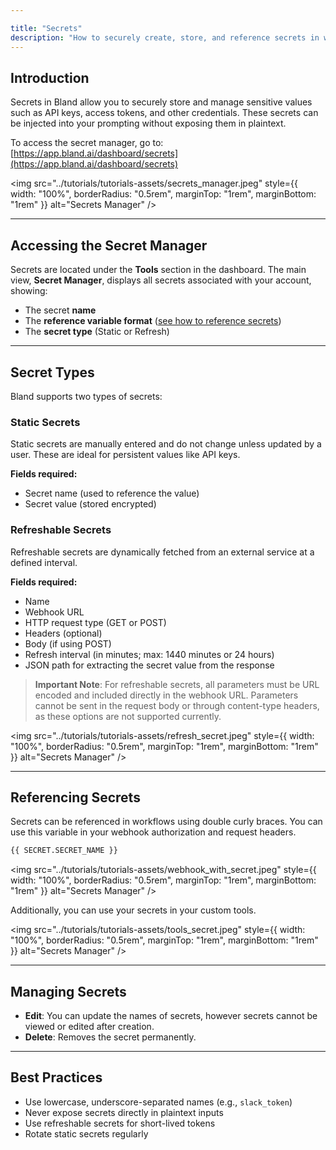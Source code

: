 ```yaml
---

title: "Secrets"
description: "How to securely create, store, and reference secrets in workflows."
---
```


## Introduction

Secrets in Bland allow you to securely store and manage sensitive values such as API keys, access tokens, and other credentials. These secrets can be injected into your prompting without exposing them in plaintext.

To access the secret manager, go to:
[https://app.bland.ai/dashboard/secrets](https://app.bland.ai/dashboard/secrets)

<img 
  src="../tutorials/tutorials-assets/secrets_manager.jpeg" 
  style={{ width: "100%", borderRadius: "0.5rem", marginTop: "1rem", marginBottom: "1rem" }}
  alt="Secrets Manager"
/>

---

## Accessing the Secret Manager

Secrets are located under the **Tools** section in the dashboard. The main view, **Secret Manager**, displays all secrets associated with your account, showing:

* The secret **name**
* The **reference variable format** ([see how to reference secrets](/tutorials/secrets#referencing-secrets))
* The **secret type** (Static or Refresh)

---

## Secret Types

Bland supports two types of secrets:

### Static Secrets

Static secrets are manually entered and do not change unless updated by a user. These are ideal for persistent values like API keys.

**Fields required:**

* Secret name (used to reference the value)
* Secret value (stored encrypted)

### Refreshable Secrets

Refreshable secrets are dynamically fetched from an external service at a defined interval.

**Fields required:**

* Name
* Webhook URL
* HTTP request type (GET or POST)
* Headers (optional)
* Body (if using POST)
* Refresh interval (in minutes; max: 1440 minutes or 24 hours)
* JSON path for extracting the secret value from the response

> **Important Note**: For refreshable secrets, all parameters must be URL encoded and included directly in the webhook URL. Parameters cannot be sent in the request body or through content-type headers, as these options are not supported currently.

<img 
  src="../tutorials/tutorials-assets/refresh_secret.jpeg" 
  style={{ width: "100%", borderRadius: "0.5rem", marginTop: "1rem", marginBottom: "1rem" }}
  alt="Secrets Manager"
/>

---

## Referencing Secrets

Secrets can be referenced in workflows using double curly braces. You can use this variable in your webhook authorization and request headers.

```bash
{{ SECRET.SECRET_NAME }}
```


<img 
  src="../tutorials/tutorials-assets/webhook_with_secret.jpeg" 
  style={{ width: "100%", borderRadius: "0.5rem", marginTop: "1rem", marginBottom: "1rem" }}
  alt="Secrets Manager"
/>

Additionally, you can use your secrets in your custom tools.

<img 
  src="../tutorials/tutorials-assets/tools_secret.jpeg" 
  style={{ width: "100%", borderRadius: "0.5rem", marginTop: "1rem", marginBottom: "1rem" }}
  alt="Secrets Manager"
/>

---

## Managing Secrets

* **Edit**: You can update the names of secrets, however secrets cannot be viewed or edited after creation.
* **Delete**: Removes the secret permanently.

---

## Best Practices

* Use lowercase, underscore-separated names (e.g., `slack_token`)
* Never expose secrets directly in plaintext inputs
* Use refreshable secrets for short-lived tokens
* Rotate static secrets regularly